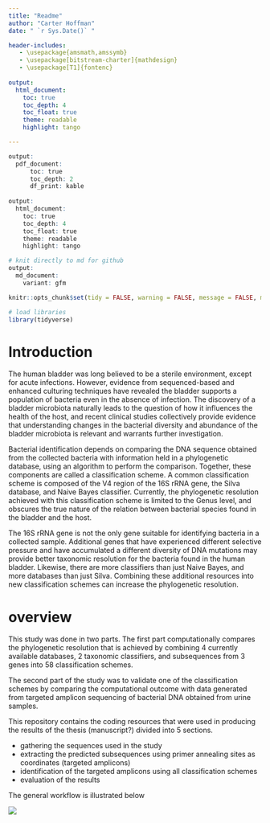 ```yaml
---
title: "Readme"
author: "Carter Hoffman"
date: " `r Sys.Date()` "

header-includes:
   - \usepackage{amsmath,amssymb}
   - \usepackage[bitstream-charter]{mathdesign}
   - \usepackage[T1]{fontenc}
   
output:
  html_document:
    toc: true
    toc_depth: 4
    toc_float: true
    theme: readable
    highlight: tango

---
```

```r
output: 
  pdf_document:
      toc: true
      toc_depth: 2
      df_print: kable
    
output: 
  html_document:
    toc: true
    toc_depth: 4
    toc_float: true
    theme: readable
    highlight: tango

# knit directly to md for github
output:
  md_document:
    variant: gfm
```


```r
knitr::opts_chunk$set(tidy = FALSE, warning = FALSE, message = FALSE, max.print = 5)
```

```r
# load libraries
library(tidyverse)

```

# Introduction

The human bladder was long believed to be a sterile environment, except
for acute infections. However, evidence from sequenced-based and
enhanced culturing techniques have revealed the bladder supports a
population of bacteria even in the absence of infection. The discovery
of a bladder microbiota naturally leads to the question of how it
influences the health of the host, and recent clinical studies
collectively provide evidence that understanding changes in the
bacterial diversity and abundance of the bladder microbiota is relevant
and warrants further investigation.

Bacterial identification depends on comparing the DNA sequence obtained
from the collected bacteria with information held in a phylogenetic
database, using an algorithm to perform the comparison. Together, these
components are called a classification scheme. A common classification
scheme is composed of the V4 region of the 16S rRNA gene, the Silva
database, and Naive Bayes classifier. Currently, the phylogenetic
resolution achieved with this classification scheme is limited to the
Genus level, and obscures the true nature of the relation between
bacterial species found in the bladder and the host.

The 16S rRNA gene is not the only gene suitable for identifying bacteria
in a collected sample. Additional genes that have experienced different
selective pressure and have accumulated a different diversity of DNA
mutations may provide better taxonomic resolution for the bacteria found
in the human bladder. Likewise, there are more classifiers than just
Naive Bayes, and more databases than just Silva. Combining these
additional resources into new classification schemes can increase the
phylogenetic resolution.

# overview

This study was done in two parts. The first part computationally
compares the phylogenetic resolution that is achieved by combining 4
currently available databases, 2 taxonomic classifiers, and subsequences
from 3 genes into 58 classification schemes.

The second part of the study was to validate one of the classification
schemes by comparing the computational outcome with data generated from
targeted amplicon sequencing of bacterial DNA obtained from urine
samples.

This repository contains the coding resources that were used in
producing the results of the thesis (manuscript?) divided into 5
sections.

  - gathering the sequences used in the study
  - extracting the predicted subsequences using primer annealing sites
    as coordinates (targeted amplicons)
  - identification of the targeted amplicons using all classification
    schemes
  - evaluation of the results

The general workflow is illustrated below

![](../resources/md_files/vsm_only16s_activity.png)



